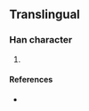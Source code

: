 {{character info/new}}
==Translingual==

===Han character===
{{Han char|rn=86|rad=火|as=09|sn=13|four=|canj=FAMO|ids=⿰火是}}

# {{defn|Han|sort=火09}}

====References====
* {{Han ref|kx=0678.161|hdz=32216.151|uh=7176|ud=29046}}